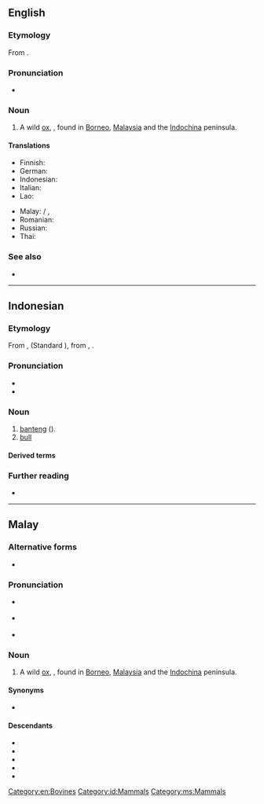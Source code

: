 ==English==
{{wikipedia}}

===Etymology===
From {{der|en|ms|banteng}}.

===Pronunciation===
* {{IPA|en|/ˈbæn.tɛŋ/|/ˈbɑn.tɛŋ/}}

===Noun===
{{en-noun}}

# A wild [[ox]], {{taxlink|Bos javanicus|species|noshow=1}}, found in [[Borneo]], [[Malaysia]] and the [[Indochina]] peninsula.

====Translations====
{{trans-top|Bos javanicus}}
* Finnish: {{t|fi|bantengi}}
* German: {{t|de|Banteng|m}}
* Indonesian: {{t+|id|banteng}}
* Italian: {{t|it|banteng}}
* Lao: {{t|lo|ງົວແດງ}}
{{trans-mid}}
* Malay: {{t|ms|banting}} / {{t|ms|banteng}}, {{t|ms|tembadau}}
* Romanian: {{t+|ro|banteng|m}}
* Russian: {{t+|ru|бантенг}}
* Thai: {{t|th|วัวแดง}}
{{trans-bottom}}

===See also===
* {{l|en|scrub bull}}

[[Category:en:Bovines]]

----

==Indonesian==
{{wikipedia|lang=id}}

===Etymology===
From {{der|id|ms|banting}}, {{m|ms|banteng}} (Standard {{cog|ms|banting}}), from {{der|id|ms-cla|بنتيڠ|tr=banting}}, {{m|ms-cla|بنتيڠ|tr=banteng}}.

===Pronunciation===
* {{IPA|id|[ˈbantɛŋ]}}
* {{hyphenation|id|ban|tèng}}

===Noun===
{{id-noun|head=bantèng}}

# [[#English|banteng]] ({{taxlink|Bos javanicus|species|noshow=1}}).
# [[bull]]

====Derived terms====
{{der4|id|
| adu banteng
|}}

===Further reading===
* {{R:KBBI Daring}}

[[Category:id:Mammals]]

----

==Malay==

===Alternative forms===
* {{l|ms|banting}}

===Pronunciation===
* {{a|Johor-Selangor}} {{IPA|ms|/banteŋ/}}
* {{a|Riau-Lingga}} {{IPA|ms|/bantɪŋ/}}
* {{rhymes|ms|anteŋ|teŋ|eŋ}}

===Noun===
{{head|ms|noun}}

# A wild [[ox]], {{taxlink|Bos javanicus|species|noshow=1}}, found in [[Borneo]], [[Malaysia]] and the [[Indochina]] peninsula.

====Synonyms====
* {{l|ms|tembadau}}

====Descendants====
{{top2}}
* {{desc|en|banteng}}
* {{desc|de|Banteng}}
* {{desc|id|banteng}}
* {{desc|it|banteng}}
* {{desc|ru|бантенг}}
{{bottom}}

[[Category:ms:Mammals]]
